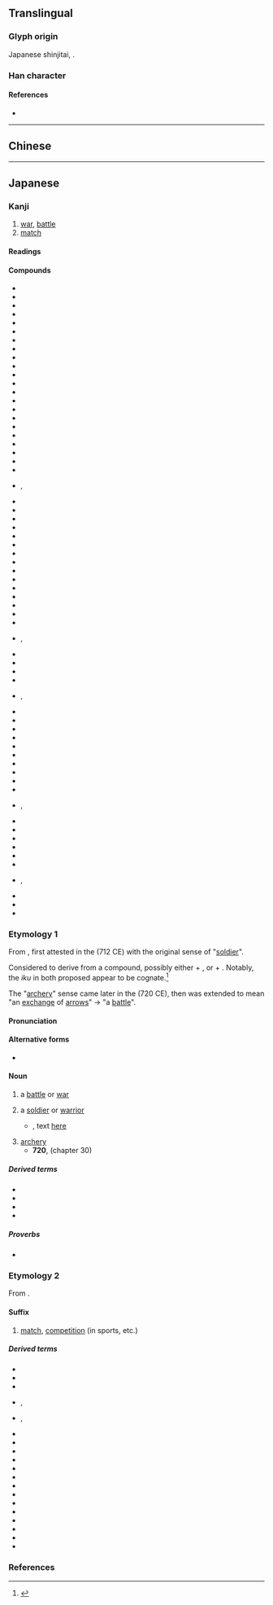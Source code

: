 {{also|戰|战}}
{{character info/new}}
==Translingual==
{{Han simplified forms|戰|戦|战}}

===Glyph origin===
Japanese shinjitai, {{Han simp|戰|f=單|t=単|nocap=1}}.

===Han character===
{{Han char|rn=62|rad=戈|as=09|sn=13|four=93450|canj=FJI|ids=⿰単戈}}

====References====
* {{Han ref|kx=0413.241|dkj=11631|dj=0756.230|hdz=21409.041|uh=6226}}

----

==Chinese==
{{zh-see|戰|v}}

----

==Japanese==
{{ja-kanji forms|戦|戰}}

===Kanji===
{{ja-kanji|grade=4|rs=戈08|kyu=戰}}

# [[war]], [[battle]]
# [[match]]

====Readings====
{{ja-readings
|goon=せん
|kanon=せん
|kun=いくさ-, たたか-い<たたか-ひ, たたか-う<たたか-ふ, おのの-き<をのの-き, おのの-く<をのの-く, そよ-ぎ, そよ-ぐ, そよ-がす, わなな-く
}}

====Compounds====
{{der-top|Compounds}}
* {{ja-r|戦意|せんい|[[fighting]] [[spirit]]}}
* {{ja-r|戦役|せんえき}}
* {{ja-r|戦禍|せんか|war [[damage]]}}
* {{ja-r|戦技|せんぎ}}
* {{ja-r|戦記|せんき|war [[chronicle]]}}
* {{ja-r|戦況|せんきょう|war [[situation]]}}
* {{ja-r|戦勲|せんくん}}
* {{ja-r|戦訓|せんくん}}
* {{ja-r|戦鼓|せんこ}}
* {{ja-r|戦功|せんこう}}
* {{ja-r|戦国|せんごく}}
* {{ja-r|戦債|せんさい}}
* {{ja-r|戦事|せんじ}}
* {{ja-r|戦士|せんし|[[soldier]]}}
* {{ja-r|戦車|せんしゃ|[[tank]]}}
* {{ja-r|戦術|せんじゅつ|[[tactic]], [[tactics]]}}
* {{ja-r|戦書|せんしょ}}
* {{ja-r|戦勝|せんしょう|[[victory]], [[triumph]]}}
* {{ja-r|戦場|せんじょう|[[battlefield]]}}
* {{ja-r|戦陣|せんじん}}
* {{ja-r|戦勢|せんせい}}
* {{ja-r|戦前|せんぜん|[[pre-war]]}}
* {{ja-r|戦戦|せんせん|rom=-}}, {{ja-r|戦々|せんせん}}
* {{ja-r|戦線|せんせん|[[frontline]]}}
* {{ja-r|戦争|せんそう|[[war]]}}
* {{ja-r|戦隊|せんたい|[[military]] [[squadron]]}}
* {{ja-r|戦闘|せんとう|[[battle]], [[combat]]}}
* {{ja-r|戦亡|せんぼう}}
* {{ja-r|戦法|せんぽう|[[tactic]]}}
* {{ja-r|戦袍|せんぽう}}
* {{ja-r|戦没|せんぼつ|death in war}}
* {{ja-r|戦友|せんゆう}}
* {{ja-r|戦慄|せんりつ|[[shudder]]}}
* {{ja-r|戦略|せんりゃく|[[strategy]]}}
* {{ja-r|一戦|いっせん}}
* {{ja-r|鏖戦|おうせん}}
* {{ja-r|外戦|がいせん}}
* {{ja-r|海戦|かいせん}}
* {{ja-r|火戦|かせん}}, {{ja-r|火兵%戦|かへい%せん}}
* {{ja-r|酣戦|かんせん}}
* {{ja-r|擬戦|ぎせん}}
* {{ja-r|騎戦|きせん}}
* {{ja-r|休戦|きゅうせん|[[truce]]}}
* {{ja-r|空戦|くうせん}}, {{ja-r|空中%戦|くうちゅう%せん|air battle}}
* {{ja-r|継戦|けいせん}}
* {{ja-r|故戦|こせん}}
* {{ja-r|作戦|さくせん|[[military]] [[operation]]}}
* {{ja-r|死戦|しせん}}
* {{ja-r|私戦|しせん}}
* {{ja-r|守戦|しゅせん}}
* {{ja-r|小戦|しょうせん}}
* {{ja-r|消耗%戦|しょうもう%せん}} 
* {{ja-r|水戦|すいせん}}
* {{ja-r|正戦|せいせん}}
* {{ja-r|ゼロ戦|^ゼロせん}}, {{ja-r|零戦|^れいせん}}
* {{ja-r|前哨%戦|ぜんしょう%せん}}
* {{ja-r|地上%戦|ちじょう%-せん}}
* {{ja-r|長期%戦|ちょうき%-せん}}
* {{ja-r|内戦|ないせん}}
* {{ja-r|難戦|なんせん}}
* {{ja-r|搏戦|はくせん}}
* {{ja-r|白戦|はくせん}}, {{ja-r|白兵%戦|はくへい%せん}}
* {{ja-r|紛戦|ふんせん}}
* {{ja-r|防衛%戦|ぼうえい%-せん}}
* {{ja-r|立体%戦|りったい%-せん}}
{{der-bottom}}

===Etymology 1===
{{ja-kanjitab|いくさ|yomi=kun}}

From {{inh|ja|ojp|-|sort=いくさ}}, first attested in the ''{{w|Kojiki}}'' (712 CE) with the original sense of "[[soldier]]".

Considered to derive from a compound, possibly either {{m|ja|的|tr=ancient <i>ikupa</i>, modern rendering <i>ikuha</i>||[[target]]}} + {{m|ja|矢|tr=sa||[[arrow]]}}, or {{m|ja|いくう|いくふ|tr=ancient <i>ikupu</i>, modern rendering <i>ikuu</i>|to [[shoot]] (an arrow)}} + {{m|ja|矢|tr=sa||[[arrow]]}}.  Notably, the ''iku'' in both proposed {{l|en|etyma}} appear to be cognate.<ref name="KDJ">{{R:Kokugo Dai Jiten}}</ref>

The "[[archery]]" sense came later in the ''{{w|Nihon Shoki}}'' (720 CE), then was extended to mean "an [[exchange]] of [[arrow]]s" → "a [[battle]]".

====Pronunciation====
{{ja-pron|いくさ|yomi=kun|acc=3|acc2=0|acc_ref=DJR,SMK2,ZAJ|acc2_ref=DJR}}

====Alternative forms====
* {{m|ja|軍}}

====Noun====
{{ja-noun|いくさ|kyu=戰}}

# {{lb|ja|archaic|sort=いくさ}} a [[battle]] or [[war]]
#: {{synonyms|ja|合戦|tr=gassen|攻戦|tr2=kōsen|戦争|tr3=sensō|戦い|tr4=tatakai}}
# {{lb|ja|archaic|sort=いくさ}} a [[soldier]] or [[warrior]]
#* {{RQ:Manyoshu|6|972}}, text [http://jti.lib.virginia.edu/japanese/manyoshu/Man6Yos.html#972 here]
#*: {{ja-usex|m=千%萬 乃 '''軍''' 奈利 友 言擧 不為 取 而 可来 男 常 曽 念|m_kana=ち%よろづ の '''いくさ''' なり とも ことあげ せず とり て きぬべき をのこ と ぞ おもふ|千%万 の '''軍''' なり と も 言%挙げ せず 取りて 来ぬべき 男 と ぞ思ふ|ち%よろづ の '''いくさ''' なり と も こと%あげ せず とりて きぬべき をのこ と ぞ おもふ|rom=chiyorozu no '''ikusa''' nari to mo kotoage sezu torite kinu beki onoko to zo omou|sort=いくさ}}
#: {{synonyms|ja|軍勢|tr=gunzei|兵士|tr2=heishi|兵隊|tr3=heitai}}
# [[archery]]
#* '''720''', ''{{w|Nihon Shoki}}'' (chapter 30)
#*: {{ja-usex|m=[...]　築習'''射'''所。|m_kana=[...]　＊＊'''＊'''＊。|[...]　'''射''' 習ふ所 を 築かしむ。|[...]　'''いくさ''' ならふと を きづかしむ。|rom=...'''ikusa''' narau-to o kizukashimu.|...an '''archery''' range has been built.}}
#: {{synonyms|ja|弓術|tr=kyūjutsu|射|tr2=sha|射芸|tr3=shagei|射術|tr4=shajutsu}}

=====Derived terms=====
{{der-top}}
* {{ja-r|勝ち戦|かち いくさ}}
* {{ja-r|一 戦|ひと いくさ}}
* {{ja-r|負け 戦|まけ いくさ}}
* {{ja-r|私 戦|わたくし いくさ}}
{{der-bottom}}

=====Proverbs=====
* {{ja-r|戦 を 見て 矢 を 矧ぐ|いくさ を みて や を はぐ||pos=literally "watch a battle, fletch an arrow"}}

===Etymology 2===
From {{der|ja|ltc|sort=せん|-}} {{ltc-l|戰}}.

====Suffix====
{{ja-pos|せん|suffix|kyu=戰}}

# [[match]], [[competition]] (in sports, etc.)

=====Derived terms=====
{{der-top}}
* {{ja-r|オープン戦|オープン-せん}}
* {{ja-r|延長%戦|えんちょう%せん}}
* {{ja-r|局所%戦|きょくしょ%-せん}}
* {{ja-r|慶早%戦|^けい-^そう%-せん}}, {{ja-r|早慶%-戦|^そう-^けい%-せん|Waseda-Keiō match}}
* {{ja-r|劇戦|げきせん|rom=-}}, {{ja-r|激戦|げきせん}}
* {{ja-r|後半%戦|こうはん%-せん}}
* {{ja-r|交流%戦|こうりゅう%-せん}}
* {{ja-r|持久%戦|じきゅう%-せん}}
* {{ja-r|終盤%戦|しゅうばん%-せん|[[endgame]]}}
* {{ja-r|選挙%戦|せんきょ%-せん}}
* {{ja-r|前半%戦|ぜんはん%-せん}}
* {{ja-r|争奪%戦|そうだつ%せん}}
* {{ja-r|タイトル戦|タイトル-せん}}
* {{ja-r|打撃%戦|だげき%-せん}}
* {{ja-r|投手%戦|とうしゅ%-せん}}
* {{ja-r|貧打%戦|ひんだ%-せん}}
* {{ja-r|凡戦|ぼんせん}}
* {{ja-r|乱打%戦|らんだ%-せん|[[slugfest]]}}
* {{ja-r|リーグ戦|リーグ-せん}}
{{der-bottom}}

===References===
<references/>